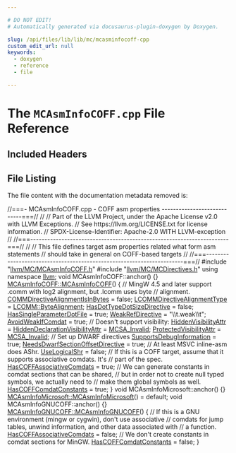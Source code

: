 ```yaml
---

# DO NOT EDIT!
# Automatically generated via docusaurus-plugin-doxygen by Doxygen.

slug: /api/files/lib/lib/mc/mcasminfocoff-cpp
custom_edit_url: null
keywords:
  - doxygen
  - reference
  - file

---
```





# The `MCAsmInfoCOFF.cpp` File Reference

<DoxygenPage pluginConfig={pluginConfig}>



## Included Headers

<IncludesList>
<IncludesListItem
  filePath="llvm/MC/MCAsmInfoCOFF.h"
  permalink="/docs/api/files/include/include/llvm/include/llvm/mc/mcasminfocoff-h"
  isLocal="true" />
<IncludesListItem
  filePath="llvm/MC/MCDirectives.h"
  permalink="/docs/api/files/include/include/llvm/include/llvm/mc/mcdirectives-h"
  isLocal="true" />
</IncludesList>


## File Listing

The file content with the documentation metadata removed is:

<ProgramListing>

<Link id="l00001" /><CodeLine lineNumber="1"><span class="doxyHighlightComment">//===- MCAsmInfoCOFF.cpp - COFF asm properties ----------------------------===//</span></CodeLine>
<Link id="l00002" /><CodeLine lineNumber="2"><span class="doxyHighlightComment">//</span></CodeLine>
<Link id="l00003" /><CodeLine lineNumber="3"><span class="doxyHighlightComment">// Part of the LLVM Project, under the Apache License v2.0 with LLVM Exceptions.</span></CodeLine>
<Link id="l00004" /><CodeLine lineNumber="4"><span class="doxyHighlightComment">// See https://llvm.org/LICENSE.txt for license information.</span></CodeLine>
<Link id="l00005" /><CodeLine lineNumber="5"><span class="doxyHighlightComment">// SPDX-License-Identifier: Apache-2.0 WITH LLVM-exception</span></CodeLine>
<Link id="l00006" /><CodeLine lineNumber="6"><span class="doxyHighlightComment">//</span></CodeLine>
<Link id="l00007" /><CodeLine lineNumber="7"><span class="doxyHighlightComment">//===----------------------------------------------------------------------===//</span></CodeLine>
<Link id="l00008" /><CodeLine lineNumber="8"><span class="doxyHighlightComment">//</span></CodeLine>
<Link id="l00009" /><CodeLine lineNumber="9"><span class="doxyHighlightComment">// This file defines target asm properties related what form asm statements</span></CodeLine>
<Link id="l00010" /><CodeLine lineNumber="10"><span class="doxyHighlightComment">// should take in general on COFF-based targets</span></CodeLine>
<Link id="l00011" /><CodeLine lineNumber="11"><span class="doxyHighlightComment">//</span></CodeLine>
<Link id="l00012" /><CodeLine lineNumber="12"><span class="doxyHighlightComment">//===----------------------------------------------------------------------===//</span></CodeLine>
<Link id="l00013" /><CodeLine lineNumber="13"></CodeLine>
<Link id="l00014" /><CodeLine lineNumber="14"><span class="doxyHighlightPreprocessor">#include &quot;<a href="/docs/api/files/include/include/llvm/include/llvm/mc/mcasminfocoff-h">llvm/MC/MCAsmInfoCOFF.h</a>&quot;</span></CodeLine>
<Link id="l00015" /><CodeLine lineNumber="15"><span class="doxyHighlightPreprocessor">#include &quot;<a href="/docs/api/files/include/include/llvm/include/llvm/mc/mcdirectives-h">llvm/MC/MCDirectives.h</a>&quot;</span></CodeLine>
<Link id="l00016" /><CodeLine lineNumber="16"></CodeLine>
<Link id="l00017" /><CodeLine lineNumber="17"><span class="doxyHighlightKeyword">using namespace </span><span class="doxyHighlight"><a href="/docs/api/namespaces/llvm">llvm</a>;</span></CodeLine>
<Link id="l00018" /><CodeLine lineNumber="18"></CodeLine>
<Link id="l00019" /><CodeLine lineNumber="19"><span class="doxyHighlightKeywordType">void</span><span class="doxyHighlight"> MCAsmInfoCOFF::anchor() &#123;&#125;</span></CodeLine>
<Link id="l00020" /><CodeLine lineNumber="20"></CodeLine>
<Link id="l00021" /><CodeLine lineNumber="21" lineLink="/docs/api/classes/llvm/mcasminfocoff/#aede3b5538359ee7e3169f832a673186e"><span class="doxyHighlight"><a href="/docs/api/classes/llvm/mcasminfocoff/#aede3b5538359ee7e3169f832a673186e">MCAsmInfoCOFF::MCAsmInfoCOFF</a>() &#123;</span></CodeLine>
<Link id="l00022" /><CodeLine lineNumber="22"><span class="doxyHighlight">  </span><span class="doxyHighlightComment">// MingW 4.5 and later support .comm with log2 alignment, but .lcomm uses byte</span></CodeLine>
<Link id="l00023" /><CodeLine lineNumber="23"><span class="doxyHighlight">  </span><span class="doxyHighlightComment">// alignment.</span></CodeLine>
<Link id="l00024" /><CodeLine lineNumber="24"><span class="doxyHighlight">  <a href="/docs/api/classes/llvm/mcasminfo/#ac0079bf3834ce7ee765d437aae0a8a69">COMMDirectiveAlignmentIsInBytes</a> = </span><span class="doxyHighlightKeyword">false</span><span class="doxyHighlight">;</span></CodeLine>
<Link id="l00025" /><CodeLine lineNumber="25"><span class="doxyHighlight">  <a href="/docs/api/classes/llvm/mcasminfo/#a6f7c7ae850927432e251d9a5f8bb0537">LCOMMDirectiveAlignmentType</a> = <a href="/docs/api/namespaces/llvm/lcomm/#aae933cd10a930a5312da96502035e331a310fe8dc05086ce23b6826ccb3c37fc7">LCOMM::ByteAlignment</a>;</span></CodeLine>
<Link id="l00026" /><CodeLine lineNumber="26"><span class="doxyHighlight">  <a href="/docs/api/classes/llvm/mcasminfo/#a7c3b8692b75d4808f7c888e61f01e1c8">HasDotTypeDotSizeDirective</a> = </span><span class="doxyHighlightKeyword">false</span><span class="doxyHighlight">;</span></CodeLine>
<Link id="l00027" /><CodeLine lineNumber="27"><span class="doxyHighlight">  <a href="/docs/api/classes/llvm/mcasminfo/#ab74c767922c89f683dec73c5b9a7b87a">HasSingleParameterDotFile</a> = </span><span class="doxyHighlightKeyword">true</span><span class="doxyHighlight">;</span></CodeLine>
<Link id="l00028" /><CodeLine lineNumber="28"><span class="doxyHighlight">  <a href="/docs/api/classes/llvm/mcasminfo/#a72118878aeadcae71da2d5d179aebb81">WeakRefDirective</a> = </span><span class="doxyHighlightStringLiteral">&quot;\\t.weak\\t&quot;</span><span class="doxyHighlight">;</span></CodeLine>
<Link id="l00029" /><CodeLine lineNumber="29"><span class="doxyHighlight">  <a href="/docs/api/classes/llvm/mcasminfo/#a4ba4b1aaa416d3db5d4005e2d6e799d1">AvoidWeakIfComdat</a> = </span><span class="doxyHighlightKeyword">true</span><span class="doxyHighlight">;</span></CodeLine>
<Link id="l00030" /><CodeLine lineNumber="30"></CodeLine>
<Link id="l00031" /><CodeLine lineNumber="31"><span class="doxyHighlight">  </span><span class="doxyHighlightComment">// Doesn&#39;t support visibility:</span></CodeLine>
<Link id="l00032" /><CodeLine lineNumber="32"><span class="doxyHighlight">  <a href="/docs/api/classes/llvm/mcasminfo/#aef1537a18c53520abe7cb7026e10cb92">HiddenVisibilityAttr</a> = <a href="/docs/api/classes/llvm/mcasminfo/#aaccbddd4af6a81c7bf3a53e30289bb17">HiddenDeclarationVisibilityAttr</a> = <a href="/docs/api/namespaces/llvm/#af74c787f7a33e251485729416d260243af3367f8319e21bf0779da14146221c55">MCSA&#95;Invalid</a>;</span></CodeLine>
<Link id="l00033" /><CodeLine lineNumber="33"><span class="doxyHighlight">  <a href="/docs/api/classes/llvm/mcasminfo/#a1de3b3906f70f4952617056881437120">ProtectedVisibilityAttr</a> = <a href="/docs/api/namespaces/llvm/#af74c787f7a33e251485729416d260243af3367f8319e21bf0779da14146221c55">MCSA&#95;Invalid</a>;</span></CodeLine>
<Link id="l00034" /><CodeLine lineNumber="34"></CodeLine>
<Link id="l00035" /><CodeLine lineNumber="35"><span class="doxyHighlight">  </span><span class="doxyHighlightComment">// Set up DWARF directives</span></CodeLine>
<Link id="l00036" /><CodeLine lineNumber="36"><span class="doxyHighlight">  <a href="/docs/api/classes/llvm/mcasminfo/#a98f40236cfff7278d4b57633fad2245d">SupportsDebugInformation</a> = </span><span class="doxyHighlightKeyword">true</span><span class="doxyHighlight">;</span></CodeLine>
<Link id="l00037" /><CodeLine lineNumber="37"><span class="doxyHighlight">  <a href="/docs/api/classes/llvm/mcasminfo/#a051d22777a039124dc106b8b3ba73676">NeedsDwarfSectionOffsetDirective</a> = </span><span class="doxyHighlightKeyword">true</span><span class="doxyHighlight">;</span></CodeLine>
<Link id="l00038" /><CodeLine lineNumber="38"></CodeLine>
<Link id="l00039" /><CodeLine lineNumber="39"><span class="doxyHighlight">  </span><span class="doxyHighlightComment">// At least MSVC inline-asm does AShr.</span></CodeLine>
<Link id="l00040" /><CodeLine lineNumber="40"><span class="doxyHighlight">  <a href="/docs/api/classes/llvm/mcasminfo/#a68d0ce091e24acdd9c867990f7a94b56">UseLogicalShr</a> = </span><span class="doxyHighlightKeyword">false</span><span class="doxyHighlight">;</span></CodeLine>
<Link id="l00041" /><CodeLine lineNumber="41"></CodeLine>
<Link id="l00042" /><CodeLine lineNumber="42"><span class="doxyHighlight">  </span><span class="doxyHighlightComment">// If this is a COFF target, assume that it supports associative comdats. It&#39;s</span></CodeLine>
<Link id="l00043" /><CodeLine lineNumber="43"><span class="doxyHighlight">  </span><span class="doxyHighlightComment">// part of the spec.</span></CodeLine>
<Link id="l00044" /><CodeLine lineNumber="44"><span class="doxyHighlight">  <a href="/docs/api/classes/llvm/mcasminfo/#a8a5c80f10fed34bd7d0c3dc5c0e83e92">HasCOFFAssociativeComdats</a> = </span><span class="doxyHighlightKeyword">true</span><span class="doxyHighlight">;</span></CodeLine>
<Link id="l00045" /><CodeLine lineNumber="45"></CodeLine>
<Link id="l00046" /><CodeLine lineNumber="46"><span class="doxyHighlight">  </span><span class="doxyHighlightComment">// We can generate constants in comdat sections that can be shared,</span></CodeLine>
<Link id="l00047" /><CodeLine lineNumber="47"><span class="doxyHighlight">  </span><span class="doxyHighlightComment">// but in order not to create null typed symbols, we actually need to</span></CodeLine>
<Link id="l00048" /><CodeLine lineNumber="48"><span class="doxyHighlight">  </span><span class="doxyHighlightComment">// make them global symbols as well.</span></CodeLine>
<Link id="l00049" /><CodeLine lineNumber="49"><span class="doxyHighlight">  <a href="/docs/api/classes/llvm/mcasminfo/#a703953ac365547dfb14bcb5aa89ebdc3">HasCOFFComdatConstants</a> = </span><span class="doxyHighlightKeyword">true</span><span class="doxyHighlight">;</span></CodeLine>
<Link id="l00050" /><CodeLine lineNumber="50"><span class="doxyHighlight">&#125;</span></CodeLine>
<Link id="l00051" /><CodeLine lineNumber="51"></CodeLine>
<Link id="l00052" /><CodeLine lineNumber="52"><span class="doxyHighlightKeywordType">void</span><span class="doxyHighlight"> MCAsmInfoMicrosoft::anchor() &#123;&#125;</span></CodeLine>
<Link id="l00053" /><CodeLine lineNumber="53"></CodeLine>
<Link id="l00054" /><CodeLine lineNumber="54"><span class="doxyHighlight"><a href="/docs/api/classes/llvm/mcasminfomicrosoft/#a5fbc041a96e63a02eb2a7ac69550f3af">MCAsmInfoMicrosoft::MCAsmInfoMicrosoft</a>() = </span><span class="doxyHighlightKeywordFlow">default</span><span class="doxyHighlight">;</span></CodeLine>
<Link id="l00055" /><CodeLine lineNumber="55"></CodeLine>
<Link id="l00056" /><CodeLine lineNumber="56"><span class="doxyHighlightKeywordType">void</span><span class="doxyHighlight"> MCAsmInfoGNUCOFF::anchor() &#123;&#125;</span></CodeLine>
<Link id="l00057" /><CodeLine lineNumber="57"></CodeLine>
<Link id="l00058" /><CodeLine lineNumber="58" lineLink="/docs/api/classes/llvm/mcasminfognucoff/#ae3d86098edd240bf8939395219c8075e"><span class="doxyHighlight"><a href="/docs/api/classes/llvm/mcasminfognucoff/#ae3d86098edd240bf8939395219c8075e">MCAsmInfoGNUCOFF::MCAsmInfoGNUCOFF</a>() &#123;</span></CodeLine>
<Link id="l00059" /><CodeLine lineNumber="59"><span class="doxyHighlight">  </span><span class="doxyHighlightComment">// If this is a GNU environment (mingw or cygwin), don&#39;t use associative</span></CodeLine>
<Link id="l00060" /><CodeLine lineNumber="60"><span class="doxyHighlight">  </span><span class="doxyHighlightComment">// comdats for jump tables, unwind information, and other data associated with</span></CodeLine>
<Link id="l00061" /><CodeLine lineNumber="61"><span class="doxyHighlight">  </span><span class="doxyHighlightComment">// a function.</span></CodeLine>
<Link id="l00062" /><CodeLine lineNumber="62"><span class="doxyHighlight">  <a href="/docs/api/classes/llvm/mcasminfo/#a8a5c80f10fed34bd7d0c3dc5c0e83e92">HasCOFFAssociativeComdats</a> = </span><span class="doxyHighlightKeyword">false</span><span class="doxyHighlight">;</span></CodeLine>
<Link id="l00063" /><CodeLine lineNumber="63"></CodeLine>
<Link id="l00064" /><CodeLine lineNumber="64"><span class="doxyHighlight">  </span><span class="doxyHighlightComment">// We don&#39;t create constants in comdat sections for MinGW.</span></CodeLine>
<Link id="l00065" /><CodeLine lineNumber="65"><span class="doxyHighlight">  <a href="/docs/api/classes/llvm/mcasminfo/#a703953ac365547dfb14bcb5aa89ebdc3">HasCOFFComdatConstants</a> = </span><span class="doxyHighlightKeyword">false</span><span class="doxyHighlight">;</span></CodeLine>
<Link id="l00066" /><CodeLine lineNumber="66"><span class="doxyHighlight">&#125;</span></CodeLine>

</ProgramListing>


</DoxygenPage>
